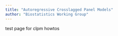 ```yaml
---
title: "Autoregressive Crosslagged Panel Models"
author: "Biostatistics Working Group"
---
```


test page for clpm howtos